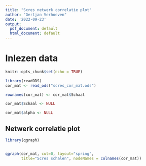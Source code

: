 ```yaml
---
title: "Scres netwerk correlatie plot"
author: "Gertjan Verhoeven"
date: '2022-09-23'
output:
  pdf_document: default
  html_document: default
---
```


# Inlezen data

```r
knitr::opts_chunk$set(echo = TRUE)

library(readODS)
cor_mat <- read_ods("scres_cor_mat.ods")

rownames(cor_mat) <- cor_mat$Schaal

cor_mat$Schaal <- NULL

cor_mat$alpha <- NULL
```

## Netwerk correlatie plot

```r
library(qgraph)


qgraph(cor_mat, cut=0, layout="spring", 
       title="Scres schalen", nodeNames = colnames(cor_mat))
```

